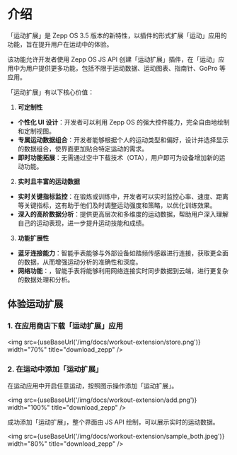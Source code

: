 
# 介绍

「运动扩展」是 Zepp OS 3.5 版本的新特性，以插件的形式扩展「运动」应用的功能，旨在提升用户在运动中的体验。

该功能允许开发者使用 Zepp OS JS API 创建「运动扩展」插件，在「运动」应用中为用户提供更多功能，包括不限于运动数据、运动图表、指南针、GoPro 等应用。

「运动扩展」有以下核心价值：

1. **可定制性**

- **个性化 UI 设计**：开发者可以利用 Zepp OS 的强大控件能力，完全自由地绘制和定制视图。
- **专属运动数据组合**：开发者能够根据个人的运动类型和偏好，设计并选择显示的数据组合，使界面更加贴合特定运动的需求。
- **即时功能拓展**：无需通过空中下载技术（OTA），用户即可为设备增加新的运动功能。

2. **实时且丰富的运动数据**

- **实时关键指标监控**：在锻炼或训练中，开发者可以实时监控心率、速度、距离等关键指标，这有助于他们及时调整运动强度和策略，以优化训练效果。
- **深入的高阶数据分析**：提供更高层次和多维度的运动数据，帮助用户深入理解自己的运动表现，进一步提升运动技能和成绩。

3. **功能扩展性**

- **蓝牙连接能力**：智能手表能够与外部设备如踏频传感器进行连接，获取更全面的数据，从而增强运动分析的准确性和深度。
- **网络功能**：，智能手表将能够利用网络连接实时同步数据到云端，进行更复杂的数据处理和分析。

## 体验运动扩展

### 1. 在应用商店下载「运动扩展」应用

<img src={useBaseUrl('/img/docs/workout-extension/store.png')} width="70%" title="download_zepp" />

### 2. 在运动中添加「运动扩展」

在运动应用中开启任意运动，按照图示操作添加「运动扩展」。

<img src={useBaseUrl('/img/docs/workout-extension/add.png')} width="100%" title="download_zepp" />

成功添加「运动扩展」，整个界面由 JS API 绘制，可以展示实时的运动数据。

<img
  src={useBaseUrl('/img/docs/workout-extension/sample_both.jpeg')}
  width="80%"
  title="download_zepp"
/>
